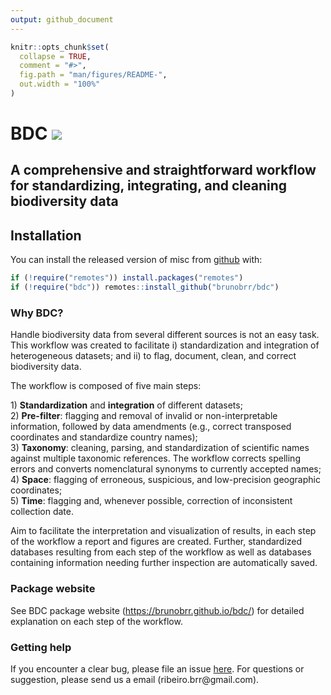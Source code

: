 ```yaml
---
output: github_document
---
```


<!-- README.md is generated from README.Rmd. Please edit that file -->

```r
knitr::opts_chunk$set(
  collapse = TRUE,
  comment = "#>",
  fig.path = "man/figures/README-",
  out.width = "100%"
)
```


# BDC <img src="https://github.com/brunobrr/bdc/blob/master/man/figures/logo.png"/>

## A comprehensive and straightforward workflow for standardizing, integrating, and cleaning biodiversity data

<!-- badges: start -->

<!-- badges: end -->

## Installation

You can install the released version of misc from [github](https://github.com/brunobrr/bdc) with:

```r
if (!require("remotes")) install.packages("remotes")
if (!require("bdc")) remotes::install_github("brunobrr/bdc")
```

### Why BDC?

Handle biodiversity data from several different sources is not an easy task. This workflow was created to facilitate i) standardization and integration of heterogeneous datasets; and ii) to flag, document, clean, and correct biodiversity data.

The workflow is composed of five main steps:

1\) **Standardization** and **integration** of different datasets;  
2) **Pre-filter**: flagging and removal of invalid or non-interpretable information, followed by data amendments (e.g., correct transposed coordinates and standardize country names);  
3) **Taxonomy**: cleaning, parsing, and standardization of scientific names against multiple taxonomic references. The workflow corrects spelling errors and converts nomenclatural synonyms to currently accepted names;  
4) **Space**: flagging of erroneous, suspicious, and low-precision geographic coordinates;  
5) **Time**: flagging and, whenever possible, correction of inconsistent collection date.

Aim to facilitate the interpretation and visualization of results, in each step of the workflow a report and figures are created. Further, standardized databases resulting from each step of the workflow as well as databases containing information needing further inspection are automatically saved.

### Package website

See BDC package website (<https://brunobrr.github.io/bdc/>) for detailed explanation on each step of the workflow.

### Getting help

If you encounter a clear bug, please file an issue [here](https://github.com/brunobrr/bdc/issues). For questions or suggestion, please send us a email (ribeiro.brr\@gmail.com).

